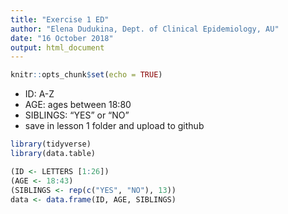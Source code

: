 ```yaml
---
title: "Exercise 1 ED"
author: "Elena Dudukina, Dept. of Clinical Epidemiology, AU"
date: "16 October 2018"
output: html_document
---
```


```r
knitr::opts_chunk$set(echo = TRUE)
```
- ID: A-Z
- AGE: ages between 18:80
- SIBLINGS: "YES" or "NO"
- save in lesson 1 folder and upload to github
```r
library(tidyverse)
library(data.table)
```
```r
(ID <- LETTERS [1:26])
(AGE <- 18:43)
(SIBLINGS <- rep(c("YES", "NO"), 13))
data <- data.frame(ID, AGE, SIBLINGS)
```

